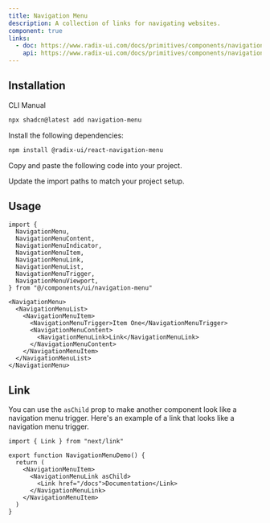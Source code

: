 ```yaml
---
title: Navigation Menu
description: A collection of links for navigating websites.
component: true
links:
  - doc: https://www.radix-ui.com/docs/primitives/components/navigation-menu
    api: https://www.radix-ui.com/docs/primitives/components/navigation-menu#api-reference
---
```


<ComponentPreview name="navigation-menu-demo" />

## Installation

<CodeTabs>

<TabsList>
  <TabsTrigger value="cli">CLI</TabsTrigger>
  <TabsTrigger value="manual">Manual</TabsTrigger>
</TabsList>
<TabsContent value="cli">

```bash
npx shadcn@latest add navigation-menu
```

</TabsContent>

<TabsContent value="manual">

<Steps>

<Step>Install the following dependencies:</Step>

```bash
npm install @radix-ui/react-navigation-menu
```

<Step>Copy and paste the following code into your project.</Step>

<ComponentSource
  name="navigation-menu"
  title="components/ui/navigation-menu.tsx"
/>

<Step>Update the import paths to match your project setup.</Step>

</Steps>

</TabsContent>

</CodeTabs>

## Usage

```tsx showLineNumbers
import {
  NavigationMenu,
  NavigationMenuContent,
  NavigationMenuIndicator,
  NavigationMenuItem,
  NavigationMenuLink,
  NavigationMenuList,
  NavigationMenuTrigger,
  NavigationMenuViewport,
} from "@/components/ui/navigation-menu"
```

```tsx showLineNumbers
<NavigationMenu>
  <NavigationMenuList>
    <NavigationMenuItem>
      <NavigationMenuTrigger>Item One</NavigationMenuTrigger>
      <NavigationMenuContent>
        <NavigationMenuLink>Link</NavigationMenuLink>
      </NavigationMenuContent>
    </NavigationMenuItem>
  </NavigationMenuList>
</NavigationMenu>
```

## Link

You can use the `asChild` prop to make another component look like a navigation menu trigger. Here's an example of a link that looks like a navigation menu trigger.

```tsx showLineNumbers title="components/example-navigation-menu.tsx"
import { Link } from "next/link"

export function NavigationMenuDemo() {
  return (
    <NavigationMenuItem>
      <NavigationMenuLink asChild>
        <Link href="/docs">Documentation</Link>
      </NavigationMenuLink>
    </NavigationMenuItem>
  )
}
```
